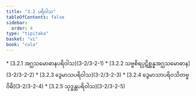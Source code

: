 ```yaml
---
title: "3.2 ပရိဝါသ"
tableOfContents: false
sidebar:
  order: 4
type: "tipitaka"
basket: "vi"
book: "cula"
---
```



<DynamicBreadcrumb />



<TableOfContents book="cula" section="3.2">
* [3.2.1 အဂ္ဃသမောဓာနပရိဝါသ](3-2/3-2-1)
* [3.2.2 သဗ္ဗစိရပ္ပဋိစ္ဆန္နအဂ္ဃသမောဓာန](3-2/3-2-2)
* [3.2.3 ဒွေမာသပရိဝါသ](3-2/3-2-3)
* [3.2.4 ဒွေမာသာပရိဝသိတဗ္ဗဝိဓိ](3-2/3-2-4)
* [3.2.5 သုဒ္ဓန္တပရိဝါသ](3-2/3-2-5)
</TableOfContents>